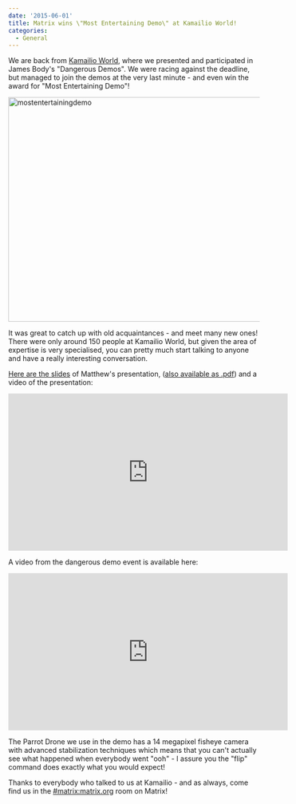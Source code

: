 ```yaml
---
date: '2015-06-01'
title: Matrix wins \"Most Entertaining Demo\" at Kamailio World!
categories:
  - General
---
```


We are back from <a href="http://matrix.org/blog/2015/05/26/next-up-kamailio-world/">Kamailio World</a>, where we presented and participated in James Body's "Dangerous Demos". We were racing against the deadline, but managed to join the demos at the very last minute - and even win the award for "Most Entertaining Demo"!

<a href="http://matrix.org/blog/wp-content/uploads/2015/06/mostentertainingdemo1.jpg"><img src="http://matrix.org/blog/wp-content/uploads/2015/06/mostentertainingdemo1.jpg" alt="mostentertainingdemo" width="600" height="450" class="aligncenter size-full wp-image-1055" /></a>

It was great to catch up with old acquaintances - and meet many new ones! There were only around 150 people at Kamailio World, but given the area of expertise is very specialised, you can pretty much start talking to anyone and have a really interesting conversation.

<a href="http://matrix.org/blog/wp-content/uploads/2015/06/2015-05-29-Matrix-KamailioWorld.pptx">Here are the slides</a> of Matthew's presentation, (<a href="http://matrix.org/blog/wp-content/uploads/2015/06/2015-05-29-Matrix-KamailioWorld.pdf">also available as .pdf</a>) and a video of the presentation:

<iframe width="560" height="315" src="https://www.youtube.com/embed/E0uMm04MIuk" frameborder="0" allowfullscreen></iframe>

A video from the dangerous demo event is available here:

<iframe width="560" height="315" src="https://www.youtube.com/embed/D7jZSYkXqt4?start=2630" frameborder="0" allowfullscreen></iframe>

The Parrot Drone we use in the demo has a 14 megapixel fisheye camera with advanced stabilization techniques which means that you can't actually see what happened when everybody went "ooh" - I assure you the "flip" command does exactly what you would expect!

Thanks to everybody who talked to us at Kamailio - and as always, come find us in the <a href="https://matrix.org/beta/#/room/#matrix:matrix.org" title="#matrix:matrix.org">#matrix:matrix.org</a> room on Matrix! 
